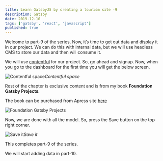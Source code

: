 ```yaml
---
title: Learn GatsbyJS by creating a tourism site -9
description: Gatsby
date: 2019-12-10
tags: ['gatsby', 'react', 'javascript']
published: true
---
```

Welcome to part-9 of the series. Now, it’s time to get out data and display it in our project. We can do this with internal data, but we will use headless CMS to store our data and then will consume it.

We will use [contentful](https://www.contentful.com/) for our project. So, go ahead and signup. Now, when you go to the dashboard for the first time you will get the below screen.

![Contentful space](https://ik.imagekit.io/thewebdev/GatsbyTourism/9/1_xlLobpLow.png)*Contentful space*

Rest of the chapter is exclusive content and is from my book **Foundation Gatsby Projects**.

The book can be purchased from Apress site <a href="https://www.apress.com/in/book/9781484265574" target="_blank" rel="noopener noreferrer">here</a>

![Foundation Gatsby Projects](https://res.cloudinary.com/dxkxvfo2o/image/upload/v1609570264/Foundation_Gatsby_zilffx.jpg)

Now, we are done with all the model. So, press the Save button on the top right corner.

![Save it](https://ik.imagekit.io/thewebdev/GatsbyTourism/9/21_KIVVz6JTx9.png)*Save it*

This completes part-9 of the series.

We will start adding data in part-10.
